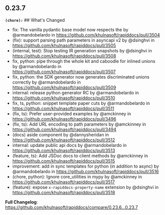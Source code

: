 ## 0.23.7
**`(chore):`** ## What's Changed
* fix: The vanilla pydantic base model now respects the by @armandobelardo in https://github.com/khulnasoft/rapiddocs/pull/3504
* (fix): support parsing path parameters in asyncapi v2 by @dsinghvi in https://github.com/khulnasoft/rapiddocs/pull/3505
* (internal, test): Stop testing IR generation snapshots by @dsinghvi in https://github.com/khulnasoft/rapiddocs/pull/3508
* fix, python: pipe through the whole kit and caboodle for inlined unions by @armandobelardo in https://github.com/khulnasoft/rapiddocs/pull/3507
* fix, python: the SDK generator now generates discriminated unions correctly by @armandobelardo in https://github.com/khulnasoft/rapiddocs/pull/3509
* internal: release python generator RC by @armandobelardo in https://github.com/khulnasoft/rapiddocs/pull/3510
* fix, ts, python: snippet template paper cuts by @armandobelardo in https://github.com/khulnasoft/rapiddocs/pull/3511
* (fix, ts): Prefer user-provided examples by @amckinney in https://github.com/khulnasoft/rapiddocs/pull/3496
* (fix, ts): Add URL encoding to path parameters by @amckinney in https://github.com/khulnasoft/rapiddocs/pull/3494
* (docs) aside component by @dannysheridan in https://github.com/khulnasoft/rapiddocs/pull/3512
* internal: update public api docs by @armandobelardo in https://github.com/khulnasoft/rapiddocs/pull/3513
* (feature, ts): Add JSDoc docs to client methods by @amckinney in https://github.com/khulnasoft/rapiddocs/pull/3515
* improvement: add in sync templates for python (in addition to async) by @armandobelardo in https://github.com/khulnasoft/rapiddocs/pull/3516
* (chore, python): Ignore core_utilities in mypy by @amckinney in https://github.com/khulnasoft/rapiddocs/pull/3517
* (feature): expose `x-rapiddocs-property-name` extension by @dsinghvi in https://github.com/khulnasoft/rapiddocs/pull/3518


**Full Changelog**: https://github.com/khulnasoft/rapiddocs/compare/0.23.6...0.23.7

